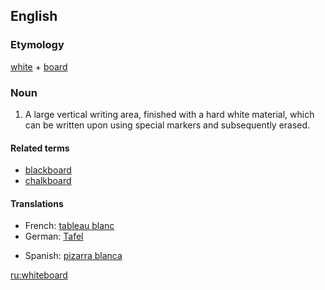 ==English==
===Etymology===
[[white]] + [[board]]

===Noun===
{{wikipedia}}
{{en-noun}}

# A large vertical writing area, finished with a hard white material, which can be written upon using special markers and subsequently erased.

====Related terms====
*[[blackboard]]
*[[chalkboard]]

====Translations====
{{trans-top|large vertical writing area}}
*French: [[tableau blanc]] {{m}}
*German: [[Tafel]] {{f}}
{{trans-mid}}
*Spanish: [[pizarra blanca]] {{f}}
{{trans-bottom}}

[[ru:whiteboard]]